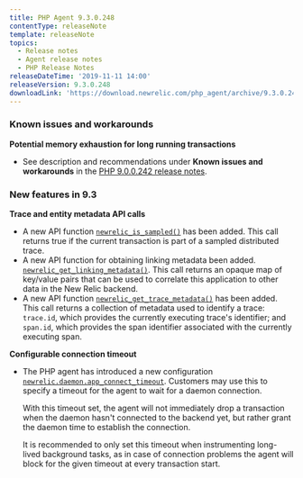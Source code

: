```yaml
---
title: PHP Agent 9.3.0.248
contentType: releaseNote
template: releaseNote
topics:
  - Release notes
  - Agent release notes
  - PHP Release Notes
releaseDateTime: '2019-11-11 14:00'
releaseVersion: 9.3.0.248
downloadLink: 'https://download.newrelic.com/php_agent/archive/9.3.0.248'
---
```


### Known issues and workarounds

**Potential memory exhaustion for long running transactions**

* See description and recommendations under **Known issues and workarounds** in the [PHP 9.0.0.242 release notes](https://docs.newrelic.com/docs/release-notes/agent-release-notes/php-release-notes/php-agent-900242).

### New features in 9.3

**Trace and entity metadata API calls**

* A new API function [`newrelic_is_sampled()`](https://docs.newrelic.com/docs/agents/php-agent/php-agent-api/newrelicissampled) has been added. This call returns true if the current transaction is part of a sampled distributed trace.
* A new API function for obtaining linking metadata been added. [`newrelic_get_linking_metadata()`](https://docs.newrelic.com/docs/agents/php-agent/php-agent-api/newrelicgetlinkingmetadata). This call returns an opaque map of key/value pairs that can be used to correlate this application to other data in the New Relic backend.
* A new API function [`newrelic_get_trace_metadata()`](https://docs.newrelic.com/docs/agents/php-agent/php-agent-api/newrelicgettracemetadata) has been added. This call returns a collection of metadata used to identify a trace: `trace.id`, which provides the currently executing trace's identifier; and `span.id`, which provides the span identifier associated with the currently executing span.

**Configurable connection timeout**

* The PHP agent has introduced a new configuration [`newrelic.daemon.app_connect_timeout`](https://docs.newrelic.com/docs/agents/php-agent/configuration/php-agent-configuration). Customers may use this to specify a timeout for the agent to wait for a daemon connection.

  With this timeout set, the agent will not immediately drop a transaction when the daemon hasn't connected to the backend yet, but rather grant the daemon time to establish the connection.

  It is recommended to only set this timeout when instrumenting long-lived background tasks, as in case of connection problems the agent will block for the given timeout at every transaction start.
